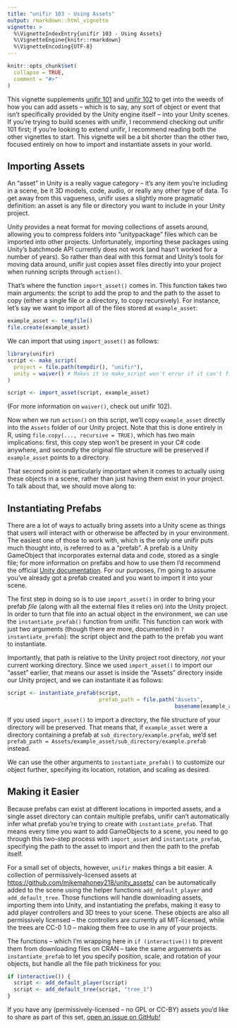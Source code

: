 ```yaml
---
title: "unifir 103 - Using Assets"
output: rmarkdown::html_vignette
vignette: >
  %\VignetteIndexEntry{unifir 103 - Using Assets}
  %\VignetteEngine{knitr::rmarkdown}
  %\VignetteEncoding{UTF-8}
---
```


```r
knitr::opts_chunk$set(
  collapse = TRUE,
  comment = "#>"
)
```

This vignette supplements 
[unifir 101](unifir-user-guide.html)
and 
[unifir 102](unifir-dev-guide.html)
to get into the weeds of how you can add assets --
which is to say, any sort of object or event that isn't specifically
provided by the Unity engine itself -- 
into your Unity scenes. 
If you're trying to build scenes with unifir, I recommend checking out
unifir 101 first; if you're looking to extend unifir, I recommend reading both
the other vignettes to start. This vignette will be a bit shorter than the other
two, focused entirely on how to import and instantiate assets in your world.

## Importing Assets

An "asset" in Unity is a really vague category -- it's any item you're including
in a scene, be it 3D models, code, audio, or really any other type of data. 
To get away from this vagueness, unifir uses a slightly more pragmatic 
definition: an asset is any file or directory you want to include in your
Unity project.

Unity provides a neat format for moving collections of assets around, allowing
you to compress folders into "unitypackage" files which can be imported into
other projects. Unfortunately, importing these packages using Unity's batchmode
API currently does not work (and hasn't worked for a number of years).
So rather than deal with this format and Unity's tools for moving data around,
unifir just copies asset files directly into your project when running scripts
through `action()`.

That's where the function `import_asset()` comes in. This function takes two 
main arguments: the script to add the prop to and the path to the asset to copy 
(either a single file or a directory, to copy recursively). For instance, 
let's say we want to import all of the files stored at `example_asset`:

```r
example_asset <- tempfile()
file.create(example_asset)
```

We can import that using `import_asset()` as follows:

```r
library(unifir)
script <- make_script(
  project = file.path(tempdir(), "unifir"),
  unity = waiver() # Makes it so make_script won't error if it can't find Unity
)

script <- import_asset(script, example_asset)
```

(For more information on `waiver()`, check out unifir 102).

Now when we run `action()` on this script, we'll copy `example_asset` directly
into the `Assets` folder of our Unity project. Note that this is done entirely 
in R, using `file.copy(..., recursive = TRUE)`, which has two main implications:
first, this copy step won't be present in your C# code anywhere, and secondly
the original file structure will be preserved if `example_asset` points to a 
directory.

That second point is particularly important when it comes to actually using 
these objects in a scene, rather than just having them exist in your project.
To talk about that, we should move along to:

## Instantiating Prefabs

There are a lot of ways to actually bring assets into a Unity scene as things 
that users will interact with or otherwise be affected by in your environment.
The easiest one of those to work with, which is the only one unifir puts much
thought into, is referred to as a "prefab". A prefab is a Unity GameObject 
that incorporates external data and code, stored as a single file; 
for more information on prefabs and how to use them I'd recommend the official 
[Unity documentation](https://docs.unity3d.com/Manual/Prefabs.html).
For our purposes, I'm going to assume you've already got a prefab created and 
you want to import it into your scene.

The first step in doing so is to use `import_asset()` in order to bring your 
prefab _file_ (along with all the external files it relies on) into the Unity 
project. In order to turn that file into an actual object in the environment, 
we can use the `instantiate_prefab()` function from unifir.
This function can work with just two arguments (though there are more, 
documented in `?instantiate_prefab`): the script object and the path to the 
prefab you want to instantiate.

Importantly, that path is relative to the Unity project root directory, _not_
your current working directory. Since we used `import_asset()` to import our
"asset" earlier, that means our asset is inside the "Assets" directory inside
our Unity project, and we can instantiate it as follows:

```r
script <- instantiate_prefab(script,
                             prefab_path = file.path("Assets", 
                                                     basename(example_asset)))
```

If you used `import_asset()` to import a directory, the file structure of your
directory will be preserved. That means that, if `example_asset` were a 
directory containing a prefab at `sub_directory/example.prefab`, we'd set
`prefab_path = Assets/example_asset/sub_directory/example.prefab` instead.

We can use the other arguments to `instantiate_prefab()` to customize our object
further, specifying its location, rotation, and scaling as desired.

## Making it Easier

Because prefabs can exist at different locations in imported assets, and a 
single asset directory can contain multiple prefabs, unifir can't automatically
infer what prefab you're trying to create with `instantiate_prefab`.
That means every time you want to add GameObjects to a scene, you need to 
go through this two-step process with `import_asset` and `instantiate_prefab`,
specifying the path to the asset to import and then the path to the prefab 
itself.

For a small set of objects, however, `unifir` makes things a bit easier. 
A collection of permissively-licensed assets at 
[https://github.com/mikemahoney218/unity_assets/](https://github.com/mikemahoney218/unity_assets/)
can be automatically added to the scene using the helper functions
`add_default_player` and `add_default_tree`.
Those functions will handle downloading assets, importing them into Unity, and
instantiating the prefabs, making it easy to add player controllers and 3D trees
to your scene. These objects are also all permissively licensed -- the 
controllers are currently all MIT-licensed, while the trees are CC-0 1.0 --
making them free to use in any of your projects.

The functions -- which I'm wrapping here in `if (interactive())` to prevent
them from downloading files on CRAN -- take the same arguements as
`instantiate_prefab` to let you specify position, scale, and rotation of your
objects, but handle all the file path trickiness for you:

```r
if (interactive()) {
  script <- add_default_player(script)
  script <- add_default_tree(script, "tree_1")
}
```

If you have any (permissively-licensed -- no GPL or CC-BY) assets you'd like to
share as part of this set, 
[open an issue on GitHub!](https://github.com/mikemahoney218/unity_assets/issues)
